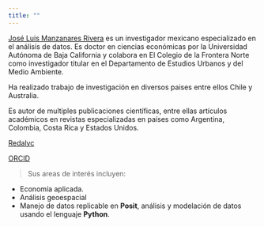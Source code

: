 ```yaml
---
title: ""
---
```


[José Luis Manzanares Rivera](https://www.colef.mx/posgrado/profesores/borrador-automatico-31/)
es un investigador mexicano especializado en el análisis de datos. Es doctor en ciencias económicas por la  Universidad Autónoma de Baja California y colabora en El Colegio de la Frontera Norte como investigador titular en el Departamento de Estudios Urbanos y del Medio Ambiente. 

Ha realizado trabajo de investigación en diversos paises entre ellos Chile y Australia.

Es autor de multiples publicaciones científicas, entre ellas artículos académicos en revistas especializadas en países como Argentina, Colombia, Costa Rica y Estados Unidos.  

[Redalyc](http://www.redalyc.org/autor.oa?id=20835)

[ORCID](http://orcid.org/0000-0003-3394-4967)


> Sus areas de interés incluyen:

+ Economía aplicada.
+ Análisis geoespacial
+ Manejo de datos replicable en **Posit**, análisis y modelación de datos usando el lenguaje **Python**.

